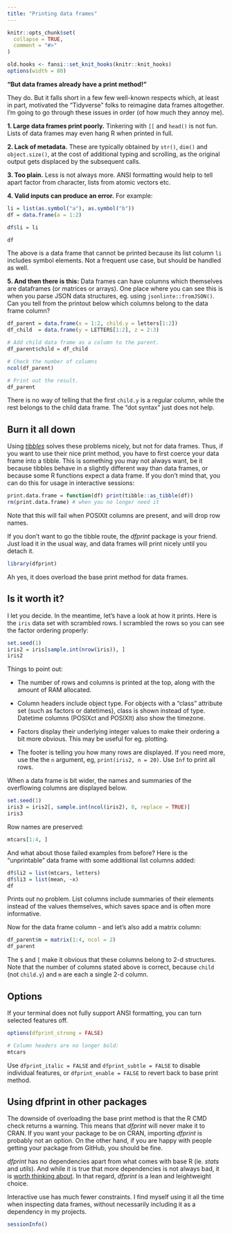```yaml
---
title: "Printing data frames"
---
```


```r
knitr::opts_chunk$set(
  collapse = TRUE,
  comment = "#>"
)
```

```r
old.hooks <- fansi::set_knit_hooks(knitr::knit_hooks)
options(width = 80)
```

**"But data frames already have a print method!"**

They do. But it falls short in a few few well-known respects which, at least
in part, motivated the "Tidyverse" folks to reimagine data frames altogether.
I'm going to go through these issues in order (of how much they annoy me).

**1. Large data frames print poorly.** Tinkering with `[[` and `head()` is not
fun. Lists of data frames may even hang R when printed in full.

**2. Lack of metadata.** These are typically obtained by `str()`, `dim()` and
`object.size()`, at the cost of additional typing and scrolling, as the original
output gets displaced by the subsequent calls.

**3. Too plain.** Less is not always more. ANSI formatting would help to tell 
apart factor from character, lists from atomic vectors etc.

**4. Valid inputs can produce an error.** For example:

```r
li = list(as.symbol("a"), as.symbol("b"))
df = data.frame(a = 1:2)

df$li = li

df
```

The above is a data frame that cannot be printed because its list column `li`
includes symbol elements. Not a frequent use case, but should be handled as well.

**5. And then there is this:** Data frames can have columns which themselves are
dataframes (or matrices or arrays). One place where you can see this is when you
parse JSON data structures, eg. using `jsonlinte::fromJSON()`. Can you tell from
the printout below which columns belong to the data frame column?

```r
df_parent = data.frame(x = 1:2, child.y = letters[1:2])
df_child  = data.frame(y = LETTERS[1:2], z = 2:3)

# Add child data frame as a column to the parent.
df_parent$child = df_child

# Check the number of columns
ncol(df_parent)

# Print out the result.
df_parent
```

There is no way of telling that the first `child.y` is a regular column, while
the rest belongs to the child data frame. The "dot syntax" just does not help.

Burn it all down
----------------

Using *[tibbles](https://tibble.tidyverse.org/articles/tibble.html#tibbles-vs-data-frames)*
solves these problems nicely, but not for data frames. Thus, if you want to use
their nice print method, you have to first coerce your data frame into a tibble.
This is something you may not always want, be it because tibbles behave
in a slightly different way than data frames, or because some R functions expect
a data frame. If you don't mind that, you can do this for usage in interactive
sessions:

```r
print.data.frame = function(df) print(tibble::as_tibble(df))
rm(print.data.frame) # when you no longer need it
```

Note that this will fail when POSIXlt columns are present, and will drop row
names.

If you don't want to go the tibble route, the *dfprint* package is your friend.
Just load it in the usual way, and data frames will print nicely until you
detach it.

```r
library(dfprint)
```

Ah yes, it does overload the base print method for data frames.

Is it worth it?
---------------

I let you decide. In the meantime, let's have a look at how it prints. Here is
the `iris` data set with scrambled rows. I scrambled the rows so you can see
the factor ordering properly:

```r
set.seed(1)
iris2 = iris[sample.int(nrow(iris)), ]
iris2
```

Things to point out:

* The number of rows and columns is printed at the top, along with the amount
  of RAM allocated.
  
* Column headers include object type. For objects with a "class" attribute set
  (such as factors or datetimes), class is shown instead of type. Datetime
  columns (POSIXct and POSIXlt) also show the timezone.
  
* Factors display their underlying integer values to make their ordering a bit
  more obvious. This may be useful for eg. plotting.
  
* The footer is telling you how many rows are displayed. If you need more, use
  the the `n` argument, eg, `print(iris2, n = 20)`. Use `Inf` to print all rows.
  
When a data frame is bit wider, the names and summaries of the overflowing
columns are displayed below.

```r
set.seed(1)
iris3 = iris2[, sample.int(ncol(iris2), 8, replace = TRUE)]
iris3
```

Row names are preserved:

```r
mtcars[1:4, ]
```

And what about those failed examples from before? Here is the "unprintable"
data frame with some additional list columns added:

```r
df$li2 = list(mtcars, letters)
df$li3 = list(mean, ~x)
df
```

Prints out no problem. List columns include summaries of their elements instead
of the values themselves, which saves space and is often more informative.

Now for the data frame column - and let's also add a matrix column:

```r
df_parent$m = matrix(1:4, ncol = 2)
df_parent
```

The `$` and `[` make it obvious that these columns belong to 2-d structures. Note
that the number of columns stated above is correct, because `child` (not
`child.y`) and `m` are each a single 2-d column.

Options
-------

If your terminal does not fully support ANSI formatting, you can turn selected
features off.

```r
options(dfprint_strong = FALSE)

# Column headers are no longer bold:
mtcars
```

Use `dfprint_italic = FALSE` and `dfprint_subtle = FALSE` to disable individual
features, or `dfprint_enable = FALSE` to revert back to base print method.

Using dfprint in other packages
-------------------------------

The downside of overloading the base print method is that the R CMD check returns
a warning. This means that *dfprint* will never make it to CRAN. If you want your
package to be on CRAN, importing *dfprint* is probably not an option.
On the other hand, if you are happy with people getting your package from GitHub,
you should be fine.

*dfprint* has no dependencies apart from what comes with base R (ie. *stats*
and *utils*). And while it is true that more dependencies is not always bad, it
is [worth thinking about](https://www.tidyverse.org/blog/2019/05/itdepends/). In
that regard, *dfprint* is a lean and leightweight choice.

Interactive use has much fewer constraints. I find myself using it all the time
when inspecting data frames, without necessarily including it as a dependency
in my projects.

```r
sessionInfo()
```
